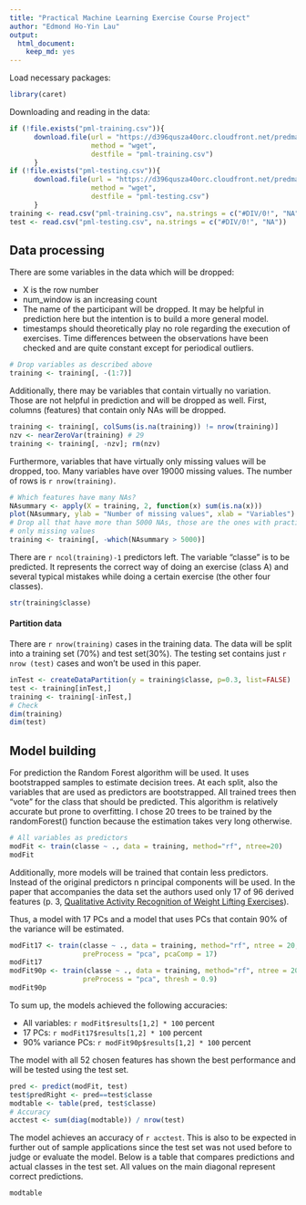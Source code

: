 ```yaml
---
title: "Practical Machine Learning Exercise Course Project"
author: "Edmond Ho-Yin Lau"
output:
  html_document:
    keep_md: yes
---
```


Load necessary packages:
```r
library(caret)
```

Downloading and reading in the data:

```r
if (!file.exists("pml-training.csv")){
      download.file(url = "https://d396qusza40orc.cloudfront.net/predmachlearn/pml-training.csv", 
                    method = "wget", 
                    destfile = "pml-training.csv")
      }
if (!file.exists("pml-testing.csv")){
      download.file(url = "https://d396qusza40orc.cloudfront.net/predmachlearn/pml-testing.csv", 
                    method = "wget",
                    destfile = "pml-testing.csv")
      }
training <- read.csv("pml-training.csv", na.strings = c("#DIV/0!", "NA"))
test <- read.csv("pml-testing.csv", na.strings = c("#DIV/0!", "NA"))
```

## Data processing
There are some variables in the data which will be dropped:

* X is the row number
* num_window is an increasing count
* The name of the participant will be dropped. It may be helpful in prediction here but the intention is to build a more general model.
* timestamps should theoretically play no role regarding the execution of exercises. Time differences between the observations have been checked and are quite constant except for periodical outliers.

```r
# Drop variables as described above
training <- training[, -(1:7)]
```

Additionally, there may be variables that contain virtually no variation. Those are not helpful in prediction and will be dropped as well. First, columns (features) that contain only NAs will be dropped.

```r
training <- training[, colSums(is.na(training)) != nrow(training)]
nzv <- nearZeroVar(training) # 29
training <- training[, -nzv]; rm(nzv)
```

Furthermore, variables that have virtually only missing values will be dropped, too. Many variables have over 19000 missing values. The number of rows is `r nrow(training)`.

```r
# Which features have many NAs?
NAsummary <- apply(X = training, 2, function(x) sum(is.na(x)))
plot(NAsummary, ylab = "Number of missing values", xlab = "Variables")
# Drop all that have more than 5000 NAs, those are the ones with practically
# only missing values
training <- training[, -which(NAsummary > 5000)]
```

There are `r ncol(training)-1` predictors left. The variable "classe" is to be predicted. It represents the correct way of doing an exercise (class A) and several typical mistakes while doing a certain exercise (the other four classes).

```r
str(training$classe)
```

#### Partition data
There are `r nrow(training)` cases in the training data. The data will be split into a training set (70%) and test set(30%). The testing set contains just `r nrow (test)` cases and won't be used in this paper.

```r
inTest <- createDataPartition(y = training$classe, p=0.3, list=FALSE)
test <- training[inTest,]
training <- training[-inTest,]
# Check
dim(training)
dim(test)
```

## Model building
For prediction the Random Forest algorithm will be used. It uses bootstrapped samples to estimate decision trees. At each split, also the variables that are used as predictors are bootstrapped. All trained trees then "vote" for the class that should be predicted. This algorithm is relatively accurate but prone to overfitting. I chose 20 trees to be trained by the randomForest() function because the estimation takes very long otherwise.

```r
# All variables as predictors
modFit <- train(classe ~ ., data = training, method="rf", ntree=20)
modFit
```

Additionally, more models will be trained that contain less predictors. Instead of the original predictors n principal components will be used. In the paper that accompanies the data set the authors used only 17 of 96 derived features (p. 3, [Qualitative Activity Recognition of Weight Lifting Exercises](http://groupware.les.inf.puc-rio.br/public/papers/2013.Velloso.QAR-WLE.pdf)). 

Thus, a model with 17 PCs and a model that uses PCs that contain 90% of the variance will be estimated.

```r
modFit17 <- train(classe ~ ., data = training, method="rf", ntree = 20, 
                  preProcess = "pca", pcaComp = 17)
modFit17
modFit90p <- train(classe ~ ., data = training, method="rf", ntree = 20,
                  preProcess = "pca", thresh = 0.9)
modFit90p
```

To sum up, the models achieved the following accuracies:

* All variables: `r modFit$results[1,2] * 100` percent
* 17 PCs: `r modFit17$results[1,2] * 100` percent
* 90% variance PCs: `r modFit90p$results[1,2] * 100` percent

The model with all 52 chosen features has shown the best performance and will be tested using the test set.

```r
pred <- predict(modFit, test)
test$predRight <- pred==test$classe
modtable <- table(pred, test$classe)
# Accuracy
acctest <- sum(diag(modtable)) / nrow(test)
```

The model achieves an accuracy of `r acctest`. This is also to be expected in further out of sample applications since the test set was not used before to judge or evaluate the model. Below is a table that compares predictions and actual classes in the test set. All values on the main diagonal represent correct predictions.

```r
modtable
```